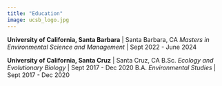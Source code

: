 ```yaml
---
title: "Education"
image: ucsb_logo.jpg
---
```


**University of California, Santa Barbara** \| Santa Barbara, CA *Masters in Environmental Science and Management* \| Sept 2022 - June 2024

**University of California, Santa Cruz** \| Santa Cruz, CA B.Sc. *Ecology and Evolutionary Biology* \| Sept 2017 - Dec 2020 B.A. *Environmental Studies* \| Sept 2017 - Dec 2020
